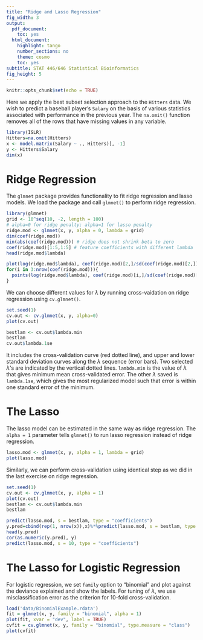 ```yaml
---
title: "Ridge and Lasso Regression"
fig_width: 3
output:
  pdf_document:
    toc: yes
  html_document:
    highlight: tango
    number_sections: no
    theme: cosmo
    toc: yes
subtitle: STAT 446/646 Statistical Bioinformatics
fig_height: 5
---
```


```r
knitr::opts_chunk$set(echo = TRUE)
```

Here we apply the best subset selection approach to the `Hitters` data. We wish to predict a baseball player's `Salary` on the basis of various statistics associated with performance in the previous year. The `na.omit()` function removes all of the rows that have missing values in any variable.

```r
library(ISLR)
Hitters=na.omit(Hitters)
x <- model.matrix(Salary ~ ., Hitters)[, -1]
y <- Hitters$Salary
dim(x)
```

# Ridge Regression

The `glmnet` package provides functionality to fit ridge regression and lasso models. We load the package and call `glmnet()` to perform ridge regression.

```r
library(glmnet)
grid <- 10^seq(10, -2, length = 100)
# alpha=0 for ridge penalty; alpha=1 for lasso penalty
ridge.mod <- glmnet(x, y, alpha = 0, lambda = grid)
dim(coef(ridge.mod))
min(abs(coef(ridge.mod))) # ridge does not shrink beta to zero
coef(ridge.mod)[1:5,1:5] # feature coefficients with different lambda
head(ridge.mod$lambda)

plot(log(ridge.mod$lambda), coef(ridge.mod)[2,]/sd(coef(ridge.mod)[2,]), type='l', col=2, ylim=c(-4,4), xlab='log(lambda)', ylab='Scaled coefficients')
for(i in 3:nrow(coef(ridge.mod))){
  points(log(ridge.mod$lambda), coef(ridge.mod)[i,]/sd(coef(ridge.mod)[i,]), type='l', col=i)
}
```

We can choose different values for $\lambda$ by running cross-vaidation on ridge regression using `cv.glmnet()`.

```r
set.seed(1)
cv.out <- cv.glmnet(x, y, alpha=0)
plot(cv.out)

bestlam <- cv.out$lambda.min
bestlam
cv.out$lambda.1se
```

It includes the cross-validation curve (red dotted line), and upper and lower standard deviation curves along the $\lambda$ sequence (error bars). Two selected $\lambda$'s are indicated by the vertical dotted lines. `lambda.min` is the value of $\lambda$ that gives minimum mean cross-validated error. The other $\lambda$ saved is `lambda.1se`, which gives the most regularized model such that error is within one standard error of the minimum. 

# The Lasso

The lasso model can be estimated in the same way as ridge regression. The `alpha = 1` parameter tells `glmnet()` to run lasso regression instead of ridge regression.

```r
lasso.mod <- glmnet(x, y, alpha = 1, lambda = grid)
plot(lasso.mod)
```

Similarly, we can perform cross-validation using identical step as we did in the last exercise on ridge regression.

```r
set.seed(1)
cv.out <- cv.glmnet(x, y, alpha = 1)
plot(cv.out)
bestlam <- cv.out$lambda.min
bestlam
```


```r
predict(lasso.mod, s = bestlam, type = "coefficients")
y.pred=cbind(rep(1, nrow(x)),x)%*%predict(lasso.mod, s = bestlam, type = "coefficients")[1:20,,drop=F]
head(y.pred)
cor(as.numeric(y.pred), y)
predict(lasso.mod, s = 10, type = "coefficients")
```


# The Lasso for Logistic Regression

For logistic regression, we set `family` option to "binomial" and plot against the deviance explained and show the labels. For tuning of $\lambda$, we use misclassification error as the criterion for 10-fold cross-validation.

```r
load('data/BinomialExample.rdata')
fit = glmnet(x, y, family = "binomial", alpha = 1) 
plot(fit, xvar = "dev", label = TRUE)
cvfit = cv.glmnet(x, y, family = "binomial", type.measure = "class")
plot(cvfit)
```